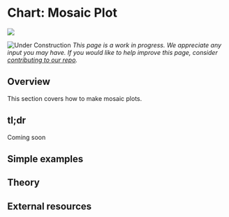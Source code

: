 # Chart: Mosaic Plot {#mosaic}

<!-- Chapter Banner -->
![](images/banners/banner_mosaic.png)


<!-- Under Construction Section
----------------------------------------------------------------------------- -->
![Under Construction](images/banners/banner_under_construction.png)
*This page is a work in progress. We appreciate any input you may have. If you would like to help improve this page, consider [contributing to our repo](contribute.html).*
<!-- ------------------------------------------------------------------------ -->

## Overview

This section covers how to make mosaic plots.

## tl;dr

Coming soon <i class="far fa-smile-beam"></i>

## Simple examples

## Theory

## External resources







